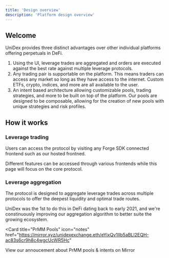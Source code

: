 ```yaml
---
title: 'Design overview'
description: 'Platform design overview'
---
```


## Welcome

UniDex provides three distinct advantages over other individual platforms offering perpetuals in DeFi.

1. Using the UI, leverage trades are aggregated and orders are executed against the best rate against multiple leverage protocols.
2. Any trading pair is supportable on the platform. This means traders can access any market so long as they have access to the internet. Custom ETFs, crypto, indices, and more are all available to the user.
3. An intent based architecture allowing customizable pools, trading strategies, and more to be built on top of the platform. Our pools are designed to be composable, allowing for the creation of new pools with unique strategies and risk profiles. 


## How it works


### Leverage trading
Users can access the protocol by visiting any Forge SDK connected frontend such as our hosted frontned.

Different features can be accessed through various frontends while this page will focus on the core protocol.
### Leverage aggregation
The protocol is designed to aggregate leverage trades across multiple protocols to offer the deepest liquidity and optimal trade routes.

UniDex was the 1st to do this in DeFi dating back to early 2021, and we're constinuously improving our aggregation algorithm to better suite the growing ecosystem.


<Card
  title="PrMM Pools"
  icon="notes"
  href="https://mirror.xyz/unidexexchange.eth/eYixQv1IIb5aBLl2EQH-ac83s6cr9h8c4wgcUcWR5Hc"
>
  View our annoucement about PrMM pools & intents on Mirror
</Card>


